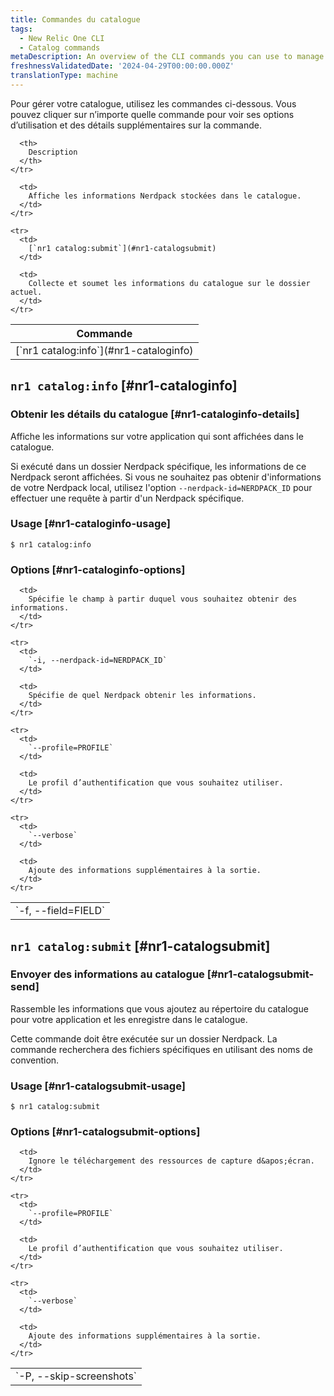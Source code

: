 ```yaml
---
title: Commandes du catalogue
tags:
  - New Relic One CLI
  - Catalog commands
metaDescription: An overview of the CLI commands you can use to manage your New Relic app catalog information.
freshnessValidatedDate: '2024-04-29T00:00:00.000Z'
translationType: machine
---
```


Pour gérer votre catalogue, utilisez les commandes ci-dessous. Vous pouvez cliquer sur n’importe quelle commande pour voir ses options d’utilisation et des détails supplémentaires sur la commande.

<table>
  <thead>
    <tr>
      <th>
        Commande
      </th>

      <th>
        Description
      </th>
    </tr>
  </thead>

  <tbody>
    <tr>
      <td>
        [`nr1 catalog:info`](#nr1-cataloginfo)
      </td>

      <td>
        Affiche les informations Nerdpack stockées dans le catalogue.
      </td>
    </tr>

    <tr>
      <td>
        [`nr1 catalog:submit`](#nr1-catalogsubmit)
      </td>

      <td>
        Collecte et soumet les informations du catalogue sur le dossier actuel.
      </td>
    </tr>
  </tbody>
</table>

## `nr1 catalog:info` [#nr1-cataloginfo]

### Obtenir les détails du catalogue [#nr1-cataloginfo-details]

Affiche les informations sur votre application qui sont affichées dans le catalogue.

Si exécuté dans un dossier Nerdpack spécifique, les informations de ce Nerdpack seront affichées. Si vous ne souhaitez pas obtenir d&apos;informations de votre Nerdpack local, utilisez l&apos;option `--nerdpack-id=NERDPACK_ID` pour effectuer une requête à partir d&apos;un Nerdpack spécifique.

### Usage [#nr1-cataloginfo-usage]

`$ nr1 catalog:info`

### Options [#nr1-cataloginfo-options]

<table>
  <tbody>
    <tr>
      <td>
        `-f, --field=FIELD`
      </td>

      <td>
        Spécifie le champ à partir duquel vous souhaitez obtenir des informations.
      </td>
    </tr>

    <tr>
      <td>
        `-i, --nerdpack-id=NERDPACK_ID`
      </td>

      <td>
        Spécifie de quel Nerdpack obtenir les informations.
      </td>
    </tr>

    <tr>
      <td>
        `--profile=PROFILE`
      </td>

      <td>
        Le profil d’authentification que vous souhaitez utiliser.
      </td>
    </tr>

    <tr>
      <td>
        `--verbose`
      </td>

      <td>
        Ajoute des informations supplémentaires à la sortie.
      </td>
    </tr>
  </tbody>
</table>

## `nr1 catalog:submit` [#nr1-catalogsubmit]

### Envoyer des informations au catalogue [#nr1-catalogsubmit-send]

Rassemble les informations que vous ajoutez au répertoire du catalogue pour votre application et les enregistre dans le catalogue.

Cette commande doit être exécutée sur un dossier Nerdpack. La commande recherchera des fichiers spécifiques en utilisant des noms de convention.

### Usage [#nr1-catalogsubmit-usage]

`$ nr1 catalog:submit`

### Options [#nr1-catalogsubmit-options]

<table>
  <tbody>
    <tr>
      <td>
        `-P, --skip-screenshots`
      </td>

      <td>
        Ignore le téléchargement des ressources de capture d&apos;écran.
      </td>
    </tr>

    <tr>
      <td>
        `--profile=PROFILE`
      </td>

      <td>
        Le profil d’authentification que vous souhaitez utiliser.
      </td>
    </tr>

    <tr>
      <td>
        `--verbose`
      </td>

      <td>
        Ajoute des informations supplémentaires à la sortie.
      </td>
    </tr>
  </tbody>
</table>